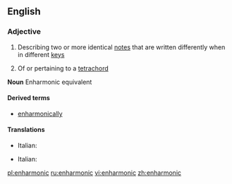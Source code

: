 ==English==

===Adjective===
{{wikipedia}}
{{en-adj|-}}

#{{music}} Describing two or more identical [[note]]s that are written differently when in different [[key]]s
#{{music}} Of or pertaining to a [[tetrachord]]

'''Noun'''
Enharmonic equivalent

====Derived terms====
*[[enharmonically]]

====Translations====
{{trans-top|Describing two or more identical notes that are written differently when in different key}}
*Italian: {{t-|it|enarmonico}}
{{trans-mid}}
{{trans-bottom}}

{{trans-top|Of or pertaining to a tetrachord}}
*Italian: {{t-|it|enarmonico}}
{{trans-mid}}
{{trans-bottom}}

[[pl:enharmonic]]
[[ru:enharmonic]]
[[vi:enharmonic]]
[[zh:enharmonic]]